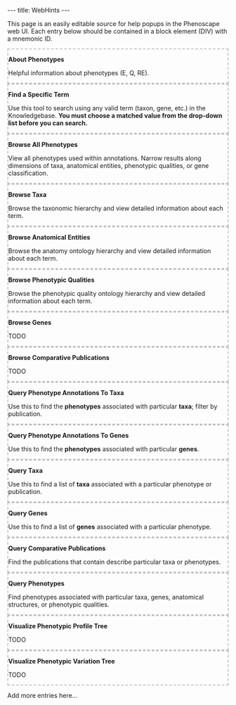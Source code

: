 ---
title: WebHints
---

<!--
@import "/wg/phenoscape/index.php?title=Jimallman:AjaxBlocks.css&action=raw&ctype=text/css";
-->

This page is an easily editable source for help popups in the Phenoscape web UI. Each entry below should be contained in a block element (DIV) with a mnemonic ID.

<div id="WhatArePhenotypes" style="border: 2px dashed silver;">
'''About Phenotypes'''

Helpful information about phenotypes (E, Q, RE).
</div>


<div id="FindSpecificTerm" style="border: 2px dashed silver;">
'''Find a Specific Term'''

Use this tool to search using any valid term (taxon, gene, etc.) in the Knowledgebase. '''You must choose a matched value from the drop-down list before you can search.'''
</div>


<div id="BrowseAllPhenotypes" style="border: 2px dashed silver;">
'''Browse All Phenotypes'''

View all phenotypes used within annotations. Narrow results along dimensions of taxa, anatomical entities, phenotypic qualities, or gene classification.
</div>


<div id="BrowseTaxa" style="border: 2px dashed silver;">
'''Browse Taxa'''

Browse the taxonomic hierarchy and view detailed information about each term.
</div>


<div id="BrowseAnatomicalEntities" style="border: 2px dashed silver;">
'''Browse Anatomical Entities'''

Browse the anatomy ontology hierarchy and view detailed information about each term.
</div>


<div id="BrowsePhenotypicQualities" style="border: 2px dashed silver;">
'''Browse Phenotypic Qualities'''

Browse the phenotypic quality ontology hierarchy and view detailed information about each term.
</div>


<div id="BrowseGenes" style="border: 2px dashed silver;">
'''Browse Genes'''

TODO
</div>


<div id="BrowseComparativePublications" style="border: 2px dashed silver;">
'''Browse Comparative Publications'''

TODO
</div>


<div id="QueryPhenotpyeAnnotationsToTaxa" style="border: 2px dashed silver;">
'''Query Phenotype Annotations To Taxa'''

Use this to find the '''phenotypes''' associated with particular '''taxa'''; filter by publication.
</div>


<div id="QueryPhenotpyeAnnotationsToGenes" style="border: 2px dashed silver;">
'''Query Phenotype Annotations To Genes'''

Use this to find the '''phenotypes''' associated with particular '''genes'''.
</div>


<div id="QueryTaxa" style="border: 2px dashed silver;">
'''Query Taxa'''

Use this to find a list of '''taxa''' associated with a particular phenotype or publication.
</div>


<div id="QueryGenes" style="border: 2px dashed silver;">
'''Query Genes'''

Use this to find a list of '''genes''' associated with a particular phenotype.
</div>


<div id="QueryCompatarivePublications" style="border: 2px dashed silver;">
'''Query Comparative Publications'''

Find the publications that contain describe particular taxa or phenotypes.
</div>


<div id="QueryPhenotpyes" style="border: 2px dashed silver;">
'''Query Phenotypes'''

Find phenotypes associated with particular taxa, genes, anatomical structures, or phenotypic qualities.
</div>


<div id="VisualizePhenotypicProfileTree" style="border: 2px dashed silver;">
'''Visualize Phenotypic Profile Tree'''

TODO
</div>


<div id="VisualizePhenotypicVariationTree" style="border: 2px dashed silver;">
'''Visualize Phenotypic Variation Tree'''

TODO
</div>




Add more entries here...